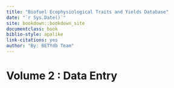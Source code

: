 ```yaml
---
title: "Biofuel Ecophysiological Traits and Yields Database"
date: "`r Sys.Date()`"
site: bookdown::bookdown_site
documentclass: book
biblio-style: apalike
link-citations: yes
author: "By: BETYdb Team"
---
```


# Volume 2 : Data Entry {-}
